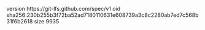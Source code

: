 version https://git-lfs.github.com/spec/v1
oid sha256:230b255b3f72ba52ad7180110631e608739a3c8c2280ab7ed7c568b31f6b2618
size 9935
